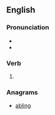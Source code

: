 ==English==

===Pronunciation===
* {{IPA|/ˈbeɪlɪŋ/|lang=en}}
* {{homophones|bailing|lang=en}}

===Verb===
{{head|en|present participle}}

# {{present participle of|bale|lang=en|nocat=1}}

===Anagrams===
* [[abling#English|abling]]